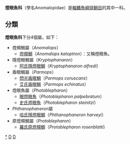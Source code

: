 {{Automatic taxobox
| taxon = Anomalopidae
| image = 
| image_caption = 
| authority = T. N. Gill, 1889
| subdivision_ranks = [[屬|屬]]
| subdivision = 
*見內文
}}
'''燈眼魚科'''（學名Anomalopidae）是[[輻鰭魚綱|輻鰭魚綱]][[燧鲷目|燧鲷目]]的其中一科。

==分類==
'''燈眼魚科'''下分4個屬，如下：
*燈頰鯛屬（''Anomalops''）
**[[燈頰鯛|燈頰鯛]]（''Anomalops katoptron''）：又稱燈眼魚。
*隱燈眼鯛屬（''Kryptophanaron''）
**[[阿氏隱燈眼鯛|阿氏隱燈眼鯛]]（''Kryptophanaron alfredi''）
*盾眼鯛屬（''Parmops''）
**[[閃光盾眼鯛|閃光盾眼鯛]]（''Parmops coruscans''）
**[[艾氏盾眼鯛|艾氏盾眼鯛]]（''Parmops echinatus''）
*燈眼魚屬（''Photoblepharon''）
**[[眼燈眼魚|眼燈眼魚]]（''Photoblepharon palpebratum''）
**[[史氏燈眼魚|史氏燈眼魚]]（''Photoblepharon steinitzi''）
*''Phthanophaneron''屬
**[[哈氏隱燈眼鯛|哈氏隱燈眼鯛]]（''Phthanophaneron harveyi''）
*原燈頰鯛屬（''Protoblepharon''）
**[[羅氏原燈頰鯛|羅氏原燈頰鯛]]（''Protoblepharon rosenblatti''）
{{Taxonbar|from=Q1346261}}

[[Category:燈眼魚科|*]]
[[Category:燧鲷目|D]]
[[Category:1889年描述的分类群|D]]